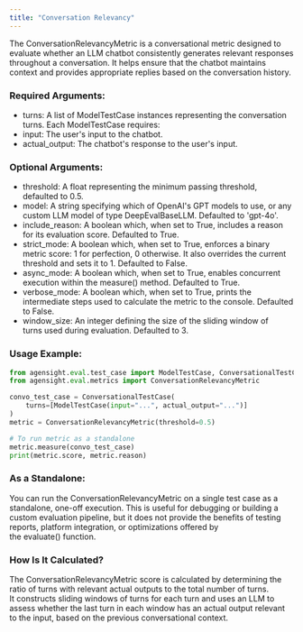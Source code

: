 ```yaml
---
title: "Conversation Relevancy"
---
```


The ConversationRelevancyMetric is a conversational metric designed to evaluate whether an LLM chatbot consistently generates relevant responses throughout a conversation. It helps ensure that the chatbot maintains context and provides appropriate replies based on the conversation history.

### **Required Arguments:**

- turns: A list of ModelTestCase instances representing the conversation turns. Each ModelTestCase requires:
- input: The user's input to the chatbot.
- actual_output: The chatbot's response to the user's input.

### **Optional Arguments:**

- threshold: A float representing the minimum passing threshold, defaulted to 0.5.
- model: A string specifying which of OpenAI's GPT models to use, or any custom LLM model of type DeepEvalBaseLLM. Defaulted to 'gpt-4o'.
- include_reason: A boolean which, when set to True, includes a reason for its evaluation score. Defaulted to True.
- strict_mode: A boolean which, when set to True, enforces a binary metric score: 1 for perfection, 0 otherwise. It also overrides the current threshold and sets it to 1. Defaulted to False.
- async_mode: A boolean which, when set to True, enables concurrent execution within the measure() method. Defaulted to True.
- verbose_mode: A boolean which, when set to True, prints the intermediate steps used to calculate the metric to the console. Defaulted to False.
- window_size: An integer defining the size of the sliding window of turns used during evaluation. Defaulted to 3.

### **Usage Example:**

```python
from agensight.eval.test_case import ModelTestCase, ConversationalTestCase
from agensight.eval.metrics import ConversationRelevancyMetric

convo_test_case = ConversationalTestCase(
    turns=[ModelTestCase(input="...", actual_output="...")]
)
metric = ConversationRelevancyMetric(threshold=0.5)

# To run metric as a standalone
metric.measure(convo_test_case)
print(metric.score, metric.reason)
```

### **As a Standalone:**

You can run the ConversationRelevancyMetric on a single test case as a standalone, one-off execution. This is useful for debugging or building a custom evaluation pipeline, but it does not provide the benefits of testing reports, platform integration, or optimizations offered by the evaluate() function.

### **How Is It Calculated?**

The ConversationRelevancyMetric score is calculated by determining the ratio of turns with relevant actual outputs to the total number of turns. It constructs sliding windows of turns for each turn and uses an LLM to assess whether the last turn in each window has an actual output relevant to the input, based on the previous conversational context.